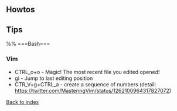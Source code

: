 == Howtos ==

== Tips ==
%% ===Bash===
=== Vim ===
* CTRL_o+o - Magic! The most recent file you edited opened!
* gi - Jump to last editing position
* CTR_V+g+CTRL_a - create a sequence of numbers (detail: https://twitter.com/MasteringVim/status/1262100964317827072)
[[index|Back to index]]
